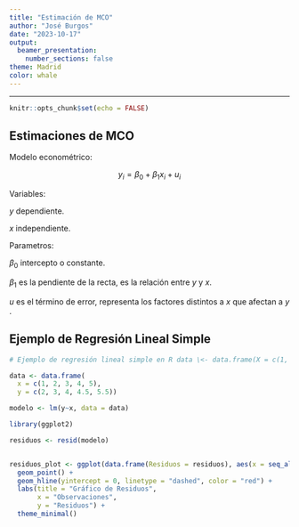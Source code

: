 ```yaml
---
title: "Estimación de MCO"
author: "José Burgos"
date: "2023-10-17"
output:
  beamer_presentation:
    number_sections: false
theme: Madrid
color: whale
---
```


------------------------------------------------------------------------

```r
knitr::opts_chunk$set(echo = FALSE)
```

## Estimaciones de MCO

Modelo econométrico:

$$
y_i = \beta_0 + \beta_1x_i + u_i
$$

Variables:

$y$ dependiente.

$x$ independiente.

Parametros:

$\beta_0$ intercepto o constante.

$\beta_1$ es la pendiente de la recta, es la relación entre $y$ y $x$.

$u$ es el término de error, representa los factores distintos a $x$ que afectan a $y$ .

## Ejemplo de Regresión Lineal Simple

```r
# Ejemplo de regresión lineal simple en R data \<- data.frame(X = c(1, 2, 3, 4, 5), Y = c(2, 3, 4, 4.5, 5.5)) model \<- lm(Y \~ X, data = data) summary(model)

data <- data.frame(
  x = c(1, 2, 3, 4, 5),
  y = c(2, 3, 4, 4.5, 5.5))

modelo <- lm(y~x, data = data)
```

```r
library(ggplot2)

residuos <- resid(modelo)


residuos_plot <- ggplot(data.frame(Residuos = residuos), aes(x = seq_along(Residuos), y = Residuos)) +
  geom_point() + 
  geom_hline(yintercept = 0, linetype = "dashed", color = "red") +
  labs(title = "Gráfico de Residuos",
       x = "Observaciones",
       y = "Residuos") +
  theme_minimal()



```
